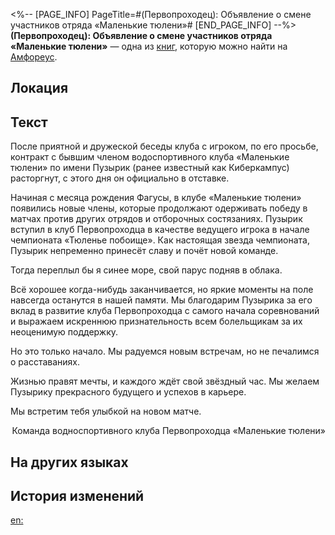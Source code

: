 <%-- [PAGE_INFO]
PageTitle=#(Первопроходец): Объявление о смене участников отряда «Маленькие тюлени»#
[END_PAGE_INFO] --%>
{{Дополнить}}
{{Книга Инфобокс
|id           = 515
|Название     = 
|Изображение  = Предмет (Первопроходец)- Объявление о смене участников отряда «Маленькие тюлени».png
|Мир          = Амфореус
|Томов        = 1
|Автор        = <!--нужно добавить-->
|Описание     = (Первопроходец) {{MC|ж=подготовила|м=подготовил}} официальное объявление об отряде «Маленькие тюлени» для своего водноспортивного клуба.
|Том1         = {{tx}}
|Источник1    = {{tx|Отсутствует источник}}
|Персонажи    = 
|Фракции      = 
}}
'''(Первопроходец): Объявление о смене участников отряда «Маленькие тюлени»''' — одна из [[Книги|книг]], которую можно найти на [[Амфореус]].

==Локация==
{{Отметка карты|<!--название карты-->|<!--id отметки-->}}

==Текст==
После приятной и дружеской беседы клуба с игроком, по его просьбе, контракт с бывшим членом водоспортивного клуба «Маленькие тюлени» по имени Пузырик (ранее известный как Киберкампус) расторгнут, с этого дня он официально в отставке.

Начиная с месяца рождения Фагусы, в клубе «Маленькие тюлени» появились новые члены, которые продолжают одерживать победу в матчах против других отрядов и отборочных состязаниях. Пузырик вступил в клуб Первопроходца в качестве ведущего игрока в начале чемпионата «Тюленье побоище». Как настоящая звезда чемпионата, Пузырик непременно принесёт славу и почёт новой команде.

Тогда переплыл бы я синее море, свой парус подняв в облака.

Всё хорошее когда-нибудь заканчивается, но яркие моменты на поле навсегда останутся в нашей памяти. Мы благодарим Пузырика за его вклад в развитие клуба Первопроходца с самого начала соревнований и выражаем искреннюю признательность всем болельщикам за их неоценимую поддержку.

Но это только начало. Мы радуемся новым встречам, но не печалимся о расставаниях.

Жизнью правят мечты, и каждого ждёт свой звёздный час. Мы желаем Пузырику прекрасного будущего и успехов в карьере.

Мы встретим тебя улыбкой на новом матче.

<div align="right">Команда водноспортивного клуба Первопроходца «Маленькие тюлени»</div>

==На других языках==
{{На других языках
|en   = (Trailblazer) Baby Seals Roster Update Notice
|zhs  = (开拓者)小海豹战队选手变动公告
|zht  = (開拓者)小海豹戰隊選手變動公告
|ja   = (開拓者)のリトル・アザラシチーム選手変更について
|ko   = (개척자) 물범팀 선수 변경 공지
|es   = Aviso de cambio de alineación del equipo de foquitas de (Trazacaminos)
|fr   = Annonce sur le remaniement de l'équipe des bébés phoques de ({{MC|м=Pionnier|ж=Pionnière}})
|ru   = (Первопроходец): Объявление о смене участников отряда «Маленькие тюлени»
|th   = ประกาศเปลี่ยนผู้เข้าแข่งขัน ของกลุ่มแมวน้ำ (ผู้บุกเบิก)
|vi   = Thông Báo Thay Đổi Tuyển Thủ Đội Hải Cẩu Nhỏ (Nhà Khai Phá)
|de   = Bekanntmachung über die Umbesetzung des Teams Seehündchen von (Trailblazer)
|id   = Pengumuman Perubahan Pemain Tim Anjing Laut Kecil (Trailblazer)
|pt   = Nota de Atualização do Esquadrão das Foquinhas de (Desbrava{{MC|м=dor|ж=dora}})
}}

==История изменений==
{{История изменений|3.5}}

[[en:]]